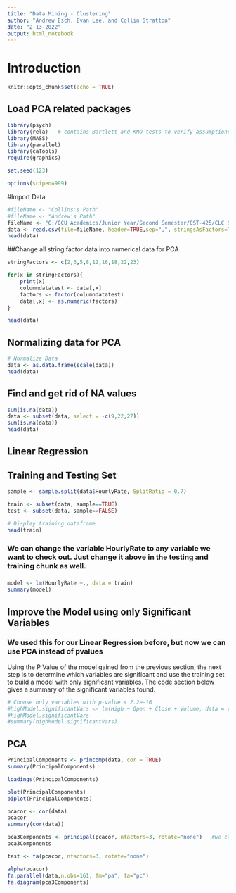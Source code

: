 ```yaml
---
title: "Data Mining - Clustering"
author: "Andrew Esch, Evan Lee, and Collin Stratton"
date: "2-13-2022"
output: html_notebook
---
```

#######################################################
# Introduction


#######################################################

```r
knitr::opts_chunk$set(echo = TRUE)
```

## Load PCA related packages
```r
library(psych)
library(rela)   # contains Bartlett and KMO tests to verify assumptions
library(MASS)
library(parallel)
library(caTools)
require(graphics)

set.seed(123)

options(scipen=999)
```



#Import Data
```r
#fileName <- "Collins's Path"
#fileName <- "Andrew's Path"
fileName <- "C:/GCU Academics/Junior Year/Second Semester/CST-425/CLC Shared GitHub Repository/Cloned Repository/HumanResourceAnalytics/WA_Fn-UseC_-HR-Employee-Attrition.csv"
data <- read.csv(file=fileName, header=TRUE,sep=",", stringsAsFactors=TRUE)
head(data)
```

##Change all string factor data into numerical data for PCA
```r
stringFactors <- c(2,3,5,8,12,16,18,22,23)

for(x in stringFactors){
    print(x)
    columndatatest <- data[,x]
    factors <- factor(columndatatest)
    data[,x] <- as.numeric(factors)
}

head(data)
```

## Normalizing data for PCA
```r
# Normalize Data
data <- as.data.frame(scale(data))
head(data)
```

## Find and get rid of NA values
```r
sum(is.na(data))
data <- subset(data, select = -c(9,22,27))
sum(is.na(data))
head(data)

```


#############################################################################################################
##                                         Linear Regression                                               ##
#############################################################################################################

## Training and Testing Set
```r
sample <- sample.split(data$HourlyRate, SplitRatio = 0.7)

train <- subset(data, sample==TRUE)
test <- subset(data, sample==FALSE)

# Display training dataframe
head(train)
```

###
### We can change the variable HourlyRate to any variable we want to check out. Just change it above in the testing and training chunk as well.

###
```r
model <- lm(HourlyRate ~., data = train)
summary(model)
```

## Improve the Model using only Significant Variables
### We used this for our Linear Regression before, but now we can use PCA instead of pvalues
Using the P Value of the model gained from the previous section, the next step is to determine which variables are significant and use the training set to build a model with only significant variables. The code section below gives a summary of the significant variables found.
```r
# Choose only variables with p-value < 2.2e-16
#highModel.significantVars <- lm(High ~ Open + Close + Volume, data = txn.df.train)
#highModel.significantVars
#summary(highModel.significantVars)
```




#############################################################################################################
##                                               PCA                                                       ##
#############################################################################################################

```r
PrincipalComponents <- princomp(data, cor = TRUE)
summary(PrincipalComponents)
```

```r
loadings(PrincipalComponents)
```
```r
plot(PrincipalComponents)
biplot(PrincipalComponents)
```

```r
pcacor <- cor(data)
pcacor
summary(cor(data))
```

```r
pca3Components <- principal(pcacor, nfactors=3, rotate="none")   #we calculate all 3 components
pca3Components
```

```r
test <- fa(pcacor, nfactors=3, rotate="none")
```

```r
alpha(pcacor)
fa.parallel(data,n.obs=161, fm="pa", fa="pc")
fa.diagram(pca3Components)
```


